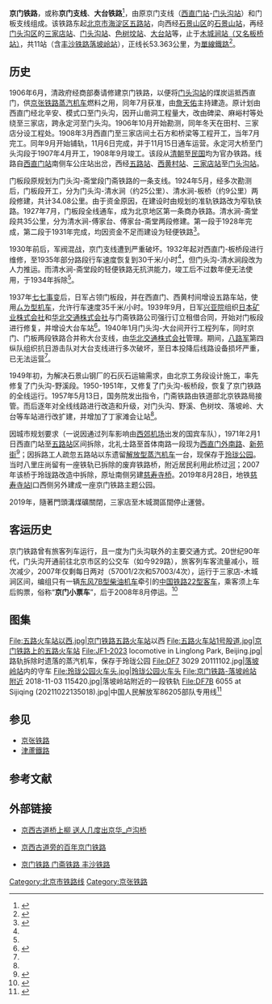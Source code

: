 {{Redirect2|大台线|规划名门头沟线、大台线的北京市中低速磁浮交通示范线|北京地铁S1线}}
{{NoteTA
|1=zh-cn:旅行; zh-hk:行車;
}}
{{Infobox rail system-route
|rail_name = 京门铁路
|image = DF7B 6055@EHP (20210413150412).jpg
|image_width = 
|caption = DF7B-6055号内燃机车牵引的货物列车停靠在该线[[西黄村站_(铁路)|西黄村站]]内。
|mapimage_width = 
|code_name = 
|locale = {{PRC}}
|service_type = 货运
|begin_operation = 
|system_length = 53.3 km
|line_title = 线路
|lines= 1（[[单线铁路|单线铁路]]）
|stations = 
|standard = 
|main_stations = 
|max_speed = 
|track_gauge = {{标准轨}}
|min_radius = 
|max_grade = 
|distance_between_mainlines = 
|block_signal = 
|engine= 非电气化铁路
|depot= 
|operator = [[北京铁路局|北京铁路局]]
|route_map_title = 线路图（单位：千米）
|route_map = {{routemap|inline=1|map=
exCONTgq\exABZq+r\exCONTfq~~ ~~ ~~原[[京张铁路|京张铁路]] {{rmr|Licon=l|[[北京北站|西直门]]|Ricon=r|[[广安门站|广安门]]}}
exBHF~~ ~~'''[[五路站|五路站]]'''
CONTgq\ABZgr\~~ ~~ ~~中国人民解放军86205部队专用线
\eABZgl\exCONTfq~~ ~~ ~~去往田村货场
CONTgq\KRZu\CONTfq~~ ~~ ~~下穿[[一零一铁路|一零一铁路]]{{rmr|Licon=l|[[北京西郊机场|西郊机场（一零一客站）]]|Ricon=r|[[衙门口站|衙门口]]}}
HST~~ ~~[[西黄村站_(铁路)|西黄村站]]
\mABZgl\uCONTfq~~ ~~ ~~通往[[北京地铁|北京地铁]][[古城车辆段|古城车辆段]]
eHST~~ ~~苹果园乘降所~~上穿[[北京地铁|北京地铁]]{{北京地铁线路名|1|c}}[[苹果园站|苹果园站]]
\eABZg+l\exCONTfq~~ ~~ ~~[[首钢|首钢]]专用线（北辛安路东侧）
\eABZg+l\exCONTfq~~ ~~ ~~首钢专用线（北辛安路西侧）
HST~~ ~~[[石景山站|石景山站]]
CONTgq\ABZg+r\~~ ~~ ~~连接大唐国际北京高井热电厂专用线
\ABZg+l\CONTfq~~ ~~ ~~连接[[丰沙铁路|丰沙铁路]][[石景山隧道_(北京)|石景山隧道]]{{rmr|Licon=r|[[丰台站|丰台]]}}
exCONTgq\eABZg+r\~~ ~~ ~~[[491线|491线]]{{rmr|Licon=r|[[53号站|53号站]]}}
BHF~~ ~~'''[[三家店站|三家店站]]'''
\xABZgl\STR+r
CONTgq\ABZq+l\xKRZu\STRr\~~ ~~ ~~下穿[[北京铁路西北环线|北京铁路西北环线]]{{rmr|Licon=l|[[军庄站|军庄]]}}
LSTRe\exSTR\~~ ~~ ~~{{rmr|Licon=c3|丰沙铁路}}
exhKRZWae~~ ~~ ~~[[永定河|永定河]]铁路桥
exSTR+l\exSTRq\exABZg+r\\
exSTR\\exSTR\lNAT\~~ ~~ ~~京门铁路遗址公园、京门铁路广场
exSTR\exCONTgq\exABZgr\\~~ ~~ ~~通往东辛房、圈门一带的军备区
exSTR\\exBHF\\~~ ~~'''[[门头沟站|门头沟站]]'''
exSTR2\exSTRc3\exENDEe\\~~ ~~ ~~铁路尽头，需掉头前行
exSTRc1\exSTR2+4\exSTRc3\\
exSTRc1\exSTR+4\
LSTRa\exSTR\
STRl\xKRZu\STR+r~~ ~~ ~~{{rmr|Licon=c4|丰沙铁路}}
CONTgq\xKRZu\ABZg+r~~ ~~ ~~下穿[[北京铁路西北环线|北京铁路西北环线]]
\exHST\LSTR~~ ~~[[野溪站|野溪站]]
\exTUNNEL1\LSTR~~ ~~ ~~连续隧道
\exSTR\HST~~ ~~ ~~[[斜河涧站|斜河涧站]]
\exBST\LSTR~~ ~~[[28K乘降所|28K乘降所]]
\exTUNNEL1\LSTR~~ ~~ ~~连续隧道
\exHST\LSTR~~ ~~[[丁家滩站|丁家滩站]]
\exBST\LSTR~~ ~~<s>下苇店乘降所</s>
\exTUNNEL2\LSTR
STR+l\xKRZu\STRr~~ ~~ ~~下穿丰沙铁路
LSTR\exTUNNEL2\
LSTR\exBST\~~ ~~[[韭园站|韭园乘降所]]
LSTR\exTUNNEL2\
LSTR\exHST\~~ ~~[[色树坟站|色树坟站]]
LSTR\exTUNNEL2\~~ ~~ ~~明洞
LSTR\exBST\~~ ~~[[王平村站|王平村乘降所]]
LSTR\exTUNNEL2\
STRl\xABZg+r\~~ ~~ ~~连接丰沙铁路
BHF~~ ~~'''[[落坡岭站|落坡岭站]]'''
CONTgq\xABZgr\~~ ~~ ~~连接[[丰沙铁路|丰沙铁路]]{{rmr|Licon=l|[[沙城站|沙城]]}}
WORKS\exSTR\~~ ~~ ~~清水涧水塔
exhKRZWae~~ ~~ ~~
\exSTR\~~ ~~ ~~清千路道口
exHST~~ ~~[[清水涧站|清水涧站]]
exHST~~ ~~[[大台站|大台站]]
exhKRZWae~~ ~~ ~~大台三孔桥
exTUNNEL2
exHST~~ ~~'''[[木城涧站|木城涧站]]'''
exENDEe~~ ~~ ~~铁路尽头
}}
}}
'''京门铁路'''，或称'''京门支线'''、'''大台铁路'''<ref>{{Cite web|title=全国铁路货运营业路线名称表|url=http://www.aitielu.com/htm/xianlubiao.html|accessdate=2019-09-19|work=www.aitielu.com|archive-date=2015-02-02|archive-url=https://web.archive.org/web/20150202112843/http://www.aitielu.com/htm/xianlubiao.html|dead-url=no}}</ref>，由原京门支线（[[北京北站|西直门站]]-[[门头沟站|门头沟站]]）和门板支线组成。该铁路东起[[北京市|北京市]][[海淀区|海淀区]][[五路站|五路站]]，向西经[[石景山区|石景山区]]的[[石景山站|石景山站]]，再经[[门头沟区|门头沟区]]的[[三家店站|三家店站]]、[[门头沟站|门头沟站]]、[[色树坟站|色树坟站]]、[[大台站|大台站]]等，止于[[木城涧站|木城涧站（又名板桥站）]]，共11站（含[[丰沙铁路|丰沙铁路]][[落坡岭站|落坡岭站]]），正线长53.363公里，为[[單線鐵路|單線鐵路]]<ref name="bjtlz">{{cite book |author1=北京铁路局志编纂委员会 |title=北京铁路局志：1881～1987. 上册 |date=1995 |publisher=中国铁道出版社 |location=北京 |isbn=9787113021009 |pages=210-212}}</ref>。

== 历史 ==

1906年6月，清政府经商部奏请修建京门铁路，以便将[[门头沟站|门头沟站]]的煤炭运抵西直门，供[[京张铁路|京张铁路]][[蒸汽机车|蒸汽机车]]燃料之用，同年7月获准，由[[詹天佑|詹天佑]]主持建造。原计划由西直门经北辛安、模式口至门头沟，因开山凿洞工程量大，改由碑梁、麻峪村等处绕至三家店，跨永定河至门头沟。1906年10月开始勘测，同年冬天在田村、三家店分设工程处。1908年3月西直门至三家店间土石方和桥梁等工程开工，当年7月完工。同年9月开始铺轨，11月6日完成，并于11月15日通车运营。永定河大桥至门头沟段于1907年4月开工，1908年9月竣工。该段从[[清朝|清朝]]至[[中华民国大陆时期|民国]]均为官办铁路。线路自[[北京北站|西直门站]]南侧车公庄站出岔，西经[[五路站|五路站]]、[[西黄村站|西黄村站]]、[[三家店站|三家店站]]至[[门头沟站|门头沟站]]。

门板段原规划为门头沟-斋堂段门斋铁路的一条支线。1924年5月，经多次勘测后，门板段开工，分为门头沟-清水涧（约25公里）、清水涧-板桥（约9公里）两段修建，共计34.08公里。由于资金原因，在建设时由规划的准轨铁路改为窄轨铁路。1927年7月，门板段全线通车，成为北京地区第一条商办铁路。清水涧-斋堂段共35公里，分为清水涧-傅家台、傅家台-斋堂两段修建。第一段于1928年完成，第二段于1931年完成，均因资金不足而建设为轻便铁路<ref name="mtgqz">{{cite book |author1=北京市门头沟区地方志编纂委员会 |title=北京市门头沟区志 |date=2006 |publisher=北京出版社 |location=北京 |isbn=9787200063868 |page=526 |accessdate=2021-03-06}}</ref>。

1930年前后，军阀混战，京门支线遭到严重破坏。1932年起对西直门-板桥段进行维修，至1935年部分路段行车速度恢复到30千米/小时<ref name="bjtlz" />，但门头沟-清水涧段改为人力推运。而清水涧-斋堂段的轻便铁路无抗洪能力，竣工后不过数年便无法使用，于1934年拆除<ref name="mtgqz" />。

1937年[[七七事变|七七事变]]后，日军占领门板段，并在西直门、西黄村间增设五路车站，使用[[KD型蒸汽機車|ㄙㄌ型机车]]，允许行车速度35千米/小时。1939年9月，日军[[兴亚院|兴亚院]]组织[[日本矿业株式会社|日本矿业株式会社]]和[[华北交通株式会社|华北交通株式会社]]与门斋铁路公司强行订立租借合同，开始对门板段进行修复，并增设大台车站<ref>{{cite book |author1=北京市公路交通史编委会 |title=北京交通史 |date=1989 |publisher=北京出版社 |location=北京 |isbn=9787200006735 |pages=192-193 |accessdate=2021-03-06}}</ref>。1940年1月门头沟-大台间开行工程列车，同时京门、门板两段铁路合并称大台支线，由[[华北交通株式会社|华北交通株式会社]]管理。期间，[[八路军|八路军]]第四纵队组织抗日游击队对大台支线进行多次破坏，至日本投降后线路设备损坏严重，已无法运营<ref name="bjtlz" />。

1949年初，为解决石景山钢厂的石灰石运输需求，由北京工务段设计施工，率先修复了门头沟-野溪段。1950-1951年，又修复了门头沟-板桥段，恢复了京门铁路的全线运行。1957年5月13日，国务院发出指令，门斋铁路由铁道部北京铁路局接管。而后逐年对全线线路进行改造和升级，对门头沟、野溪、色树坟、落坡岭、大台等车站进行改扩建，并增加了丁家滩会让站<ref name="bjtlz" />。

因城市规划要求（一说因通过列车影响由[[北京西郊机场|西郊机场]]出发的国宾车队），1971年2月1日西直门站至[[五路站|五路站]]区间拆除，北礼士路至首体南路一段现为[[西直门外南路|西直门外南路]]、[[新苑街|新苑街]]<ref>{{cite web|url=https://www.sohu.com/a/256465763_651721|title=王绪安：北京铁路建设回眸|date=2018-09-27|accessdate=2021-04-25|archive-date=2021-04-28|archive-url=https://web.archive.org/web/20210428071902/https://www.sohu.com/a/256465763_651721|dead-url=no}}</ref>；因拆路工人疏忽五路站以东遗留[[解放型蒸汽机车|解放型蒸汽机车]]一台，现保存于[[玲珑公园|玲珑公园]]。当时八里庄尚留有一座铁轨已拆除的废弃铁路桥，附近居民利用此桥过[[昆玉河|河]]；2007年该桥于玲珑路改造中拆除，原址南侧另建[[慈寿寺桥|慈寿寺桥]]。2019年8月28日，地铁[[慈寿寺站|慈寿寺站]]I口西侧另外建成一座京门铁路主题公园。

2019年，隨著門頭溝煤礦關閉，三家店至木城澗區間停止運營。

== 客运历史 ==

京门铁路曾有旅客列车运行，且一度为门头沟联外的主要交通方式。20世纪90年代，门头沟开通前往北京市区的公交车（如今929路），旅客列车客流量减小，班次减少，2007年仅剩每日两对（57001/2次和57003/4次），运行于三家店-木城涧区间，编组只有一辆[[东风7B型柴油机车|东风7B型柴油机车]]牵引的[[中国铁路22型客车|中国铁路22型客车]]，乘客须上车后购票，俗称“'''京门小票车'''”，后于2008年8月停运。<ref>{{cite web|url=http://www.peoplerail.com/rail/show-483-123125-1.html|title=驶离喧嚣的京门“小票车”|publisher=[[人民铁道|人民铁道网]]|date=2013-03-22|accessdate=2016-01-12|archive-date=2019-06-07|archive-url=https://web.archive.org/web/20190607050502/http://www.peoplerail.com/rail/show-483-123125-1.html|dead-url=no}}</ref>

==图集==
<gallery>
File:五路火车站以西.jpg|京门铁路[[五路站|五路火车站]]以西
File:五路火车站1号股道.jpg|京门铁路上的[[五路站|五路火车站]]
File:JF1-2023 locomotive in Linglong Park, Beijing.jpg|路轨拆除时遗落的蒸汽机车，保存于玲珑公园
File:DF7 3029 20111102.jpg|[[落坡岭站|落坡岭站]]内的守车
File:玲珑公园火车头.jpg|玲珑公园火车头
File:京门铁路-落坡岭站附近 2018-11-03 115420.jpg|落坡岭站附近的一段铁轨
File:DF7B 6055 at Sijiqing (20211022135018).jpg|中国人民解放军86205部队专用线<ref>{{cite book |title=中华人民共和国铁道部铁路专用线专用铁路名称表 试用本 |date=1995.09 |publisher=中国铁道出版社 |location=北京 |isbn=7-113-02141-7 |page=166 |accessdate=2022-01-08}}</ref>
</gallery>

==参见==
*[[京张铁路|京张铁路]]
*[[津芦铁路|津蘆鐵路]]

==参考文献==
{{reflist}}

==外部链接==
{{Commonscat|Beijing–Mentougou Railway}}

* [http://www.sohu.com/a/309067026_778659 京西古道桥上柳 送人几度出京华_卢沟桥] {{Wayback|url=http://www.sohu.com/a/309067026_778659 |date=20190804142756 }}

*[https://web.archive.org/web/20160304233823/http://www.railcn.net/news/railway-reports/railroad93001.html 京西古道旁的百年京门铁路]

*[https://www.meipian.cn/2vq86tfc 京门铁路 门斋铁路 丰沙铁路]

{{京门铁路}}
{{中国铁路}}
{{清朝鐵路}}

[[Category:北京市铁路线|Category:北京市铁路线]]
[[Category:京张铁路|Category:京张铁路]]